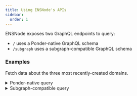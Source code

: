 ```yaml
---
title: Using ENSNode's APIs
sidebar:
  order: 1
---
```


ENSNode exposes two GraphQL endpoints to query:

- `/` uses a Ponder-native GraphQL schema
- `/subgraph` uses a subgraph-compatible GraphQL schema

### Examples

Fetch data about the three most recently-created domains.

<details>
  <summary>Ponder-native query</summary>

```gql
{
  domains(orderBy: "createdAt", orderDirection: "desc", limit: 3) {
    items {
      name
      expiryDate
    }
  }
}
```

  <details>
    <summary>Ponder-native response</summary>

    ```json
    {
      "data": {
        "domains": {
          "items": [
            {
              "name": "ensanguo.eth",
              "expiryDate": "1758170255"
            },
            {
              "name": "fiffer.eth",
              "expiryDate": "2041994243"
            },
            {
              "name": "rifaisicilia.eth",
              "expiryDate": "1758170039"
            }
          ]
        }
      }
    }
    ```

  </details>
</details>

<details>
  <summary>Subgraph-compatible query</summary>

```gql
{
  domains(orderBy: "createdAt", orderDirection: "desc", first: 3) {
    name
    expiryDate
  }
}
```

  <details>
    <summary>Subgraph-native response</summary>

    ```json
    {
      "data": {
        "domains": [
          {
            "name": "ensanguo.eth",
            "expiryDate": "1758170255"
          },
          {
            "name": "fiffer.eth",
            "expiryDate": "2041994243"
          },
          {
            "name": "rifaisicilia.eth",
            "expiryDate": "1758170039"
          }
        ]
      }
    }
    ```

  </details>
</details>
